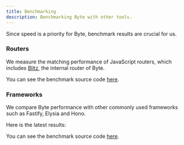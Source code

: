 ```yaml
---
title: Benchmarking
description: Benchmarking Byte with other tools.
---
```



Since speed is a priority for Byte, benchmark results are crucial for us.

### Routers
We measure the matching performance of JavaScript routers, which includes [Blitz](https://www.npmjs.com/package/@bit-js/blitz), the internal router of Byte.

You can see the benchmark source code [here](https://github.com/bit-js/bench/tree/main/routers).

### Frameworks
We compare Byte performance with other commonly used frameworks such as Fastify, Elysia and Hono.

Here is the latest results:
<GitFile lang='txt' path='/bit-js/bench/main/frameworks/results.txt'></GitFile>

You can see the benchmark source code [here](https://github.com/bit-js/bench/tree/main/frameworks/results.md).

